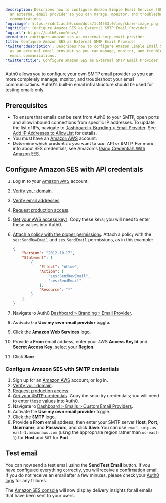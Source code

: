 ```yaml
---
description: Describes how to configure Amazon Simple Email Service (SES) as
  an external email provider so you can manage, monitor, and troubleshoot your email
  communications.
'og:image': https://cdn2.auth0.com/docs/1.14553.0/img/share-image.png
'og:title': Configure Amazon SES as External SMTP Email Provider
'og:url': https://auth0.com/docs/
permalink: configure-amazon-ses-as-external-smtp-email-provider
title: Configure Amazon SES as External SMTP Email Provider
'twitter:description': Describes how to configure Amazon Simple Email Service (SES)
  as an external email provider so you can manage, monitor, and troubleshoot your
  email communications.
'twitter:title': Configure Amazon SES as External SMTP Email Provider
---
```

Auth0 allows you to configure your own SMTP email provider so you can more completely manage, monitor, and troubleshoot your email communications. Auth0's built-in email infrastructure should be used for testing emails only.

## Prerequisites

* To ensure that emails can be sent from Auth0 to your SMTP, open ports and allow inbound connections from specific IP addresses. To update the list of IPs, navigate to [Dashboard > Branding > Email Provider](https://manage.auth0.com/#/branding/email_provider). See [Add IP Addresses to AllowList](/secure/security-guidance/data-security/allowlist) for details.
* You must have an [Amazon AWS](http://aws.amazon.com/ses/) account.
* Determine which credentials you want to use: API or SMTP. For more info about SES credentials, see Amazon's [Using Credentials With Amazon SES](http://docs.aws.amazon.com/ses/latest/DeveloperGuide/using-credentials.html).

## Configure Amazon SES with API credentials

1. Log in to your [Amazon AWS](http://aws.amazon.com/ses/) account.
2. [Verify your domain](http://docs.aws.amazon.com/ses/latest/DeveloperGuide/verify-domains.html).
3. [Verify email addresses](http://docs.aws.amazon.com/ses/latest/DeveloperGuide/verify-email-addresses.html)
4. [Request production access](https://docs.aws.amazon.com/ses/latest/DeveloperGuide/request-production-access.html?icmpid=docs_ses_console).
5. [Get your AWS access keys](http://docs.aws.amazon.com/ses/latest/DeveloperGuide/get-aws-keys.html). Copy these keys; you will need to enter these values into Auth0.
6. [Attach a policy with the proper permissions](http://docs.aws.amazon.com/IAM/latest/UserGuide/access_policies_manage.html). Attach a policy with the `ses:SendRawEmail` and `ses:SendEmail` permissions, as in this example:

   ```json lines
   {
       "Version": "2012-10-17",
       "Statement": [
           {
               "Effect": "Allow",
               "Action": [
                   "ses:SendRawEmail",
                   "ses:SendEmail"
               ],
               "Resource": "*"
           }
       ]
   }
   ```


   

   
7. Navigate to Auth0 [Dashboard > Branding > Email Provider](https://manage.auth0.com/#/branding/email_provider).
8. Activate the **Use my own email provider** toggle.
9. Click the **Amazon Web Services** logo.
10. Provide a **From** email address, enter your AWS **Access Key Id** and **Secret Access Key**, select your **Region**.
11. Click **Save**.

### Configure Amazon SES with SMTP credentials

1. Sign up for an [Amazon AWS](http://aws.amazon.com/ses/) account, or log in.
2. [Verify your domain](http://docs.aws.amazon.com/ses/latest/DeveloperGuide/verify-domains.html).
3. [Request production access](https://docs.aws.amazon.com/ses/latest/DeveloperGuide/request-production-access.html?icmpid=docs_ses_console).
4. [Get your SMTP credentials](http://docs.aws.amazon.com/ses/latest/DeveloperGuide/smtp-credentials.html). Copy the security credentials; you will need to enter these values into Auth0.
5. Navigate to [Dashboard > Emails > Custom Email Providers](https://manage.auth0.com/#/emails/provider).
6. Activate the **Use my own email provider** toggle.
7. Click the **SMTP** logo.
8. Provide a **From** email address, then enter your SMTP server **Host**, **Port**, **Username**, and **Password**, and click **Save**. You can use `email-smtp.us-east-1.amazonaws.com` (using the appropriate region rather than `us-east-1`) for **Host** and `587` for **Port**.

## Test email

You can now send a test email using the **Send Test Email** button. If you have configured everything correctly, you will receive a confirmation email. If you do not receive an email after a few minutes, please check your [Auth0 logs](https://manage.auth0.com/#/logs) for any failures.

The [Amazon SES console](https://console.aws.amazon.com/ses) will now display delivery insights for all emails that have been sent to your users.